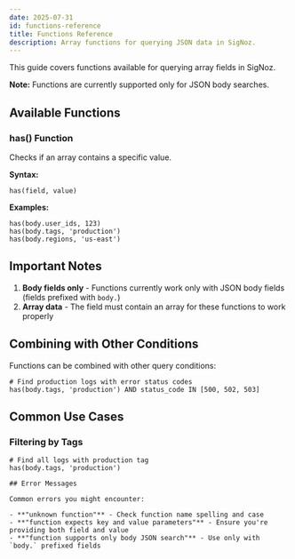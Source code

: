 ```yaml
---
date: 2025-07-31
id: functions-reference
title: Functions Reference
description: Array functions for querying JSON data in SigNoz.
---
```


This guide covers functions available for querying array fields in SigNoz.

**Note:** Functions are currently supported only for JSON body searches.

## Available Functions

### has() Function

Checks if an array contains a specific value.

**Syntax:**
```
has(field, value)
```

**Examples:**
```
has(body.user_ids, 123)
has(body.tags, 'production')
has(body.regions, 'us-east')
```

## Important Notes

1. **Body fields only** - Functions currently work only with JSON body fields (fields prefixed with `body.`)
2. **Array data** - The field must contain an array for these functions to work properly

## Combining with Other Conditions

Functions can be combined with other query conditions:

```
# Find production logs with error status codes
has(body.tags, 'production') AND status_code IN [500, 502, 503]
```

## Common Use Cases

### Filtering by Tags
```
# Find all logs with production tag
has(body.tags, 'production')

## Error Messages

Common errors you might encounter:

- **"unknown function"** - Check function name spelling and case
- **"function expects key and value parameters"** - Ensure you're providing both field and value
- **"function supports only body JSON search"** - Use only with `body.` prefixed fields
